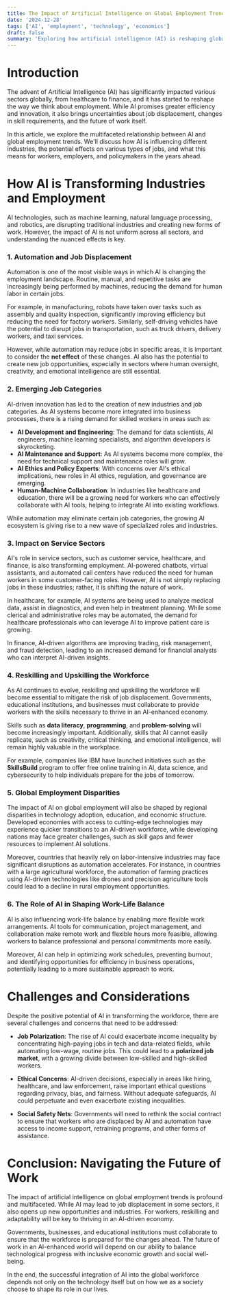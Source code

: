 ```yaml
---
title: The Impact of Artificial Intelligence on Global Employment Trends
date: '2024-12-28'
tags: ['AI', 'employment', 'technology', 'economics']
draft: false
summary: 'Exploring how artificial intelligence (AI) is reshaping global employment trends, the future of work, and its implications for industries and workers worldwide.'
---
```


# Introduction

The advent of Artificial Intelligence (AI) has significantly impacted various sectors globally, from healthcare to finance, and it has started to reshape the way we think about employment. While AI promises greater efficiency and innovation, it also brings uncertainties about job displacement, changes in skill requirements, and the future of work itself.

In this article, we explore the multifaceted relationship between AI and global employment trends. We'll discuss how AI is influencing different industries, the potential effects on various types of jobs, and what this means for workers, employers, and policymakers in the years ahead.

# How AI is Transforming Industries and Employment

AI technologies, such as machine learning, natural language processing, and robotics, are disrupting traditional industries and creating new forms of work. However, the impact of AI is not uniform across all sectors, and understanding the nuanced effects is key.

### 1. **Automation and Job Displacement**

Automation is one of the most visible ways in which AI is changing the employment landscape. Routine, manual, and repetitive tasks are increasingly being performed by machines, reducing the demand for human labor in certain jobs.

For example, in manufacturing, robots have taken over tasks such as assembly and quality inspection, significantly improving efficiency but reducing the need for factory workers. Similarly, self-driving vehicles have the potential to disrupt jobs in transportation, such as truck drivers, delivery workers, and taxi services.

However, while automation may reduce jobs in specific areas, it is important to consider the **net effect** of these changes. AI also has the potential to create new job opportunities, especially in sectors where human oversight, creativity, and emotional intelligence are still essential.

### 2. **Emerging Job Categories**

AI-driven innovation has led to the creation of new industries and job categories. As AI systems become more integrated into business processes, there is a rising demand for skilled workers in areas such as:

- **AI Development and Engineering**: The demand for data scientists, AI engineers, machine learning specialists, and algorithm developers is skyrocketing.
- **AI Maintenance and Support**: As AI systems become more complex, the need for technical support and maintenance roles will grow.
- **AI Ethics and Policy Experts**: With concerns over AI's ethical implications, new roles in AI ethics, regulation, and governance are emerging.
- **Human-Machine Collaboration**: In industries like healthcare and education, there will be a growing need for workers who can effectively collaborate with AI tools, helping to integrate AI into existing workflows.

While automation may eliminate certain job categories, the growing AI ecosystem is giving rise to a new wave of specialized roles and industries.

### 3. **Impact on Service Sectors**

AI's role in service sectors, such as customer service, healthcare, and finance, is also transforming employment. AI-powered chatbots, virtual assistants, and automated call centers have reduced the need for human workers in some customer-facing roles. However, AI is not simply replacing jobs in these industries; rather, it is shifting the nature of work.

In healthcare, for example, AI systems are being used to analyze medical data, assist in diagnostics, and even help in treatment planning. While some clerical and administrative roles may be automated, the demand for healthcare professionals who can leverage AI to improve patient care is growing.

In finance, AI-driven algorithms are improving trading, risk management, and fraud detection, leading to an increased demand for financial analysts who can interpret AI-driven insights.

### 4. **Reskilling and Upskilling the Workforce**

As AI continues to evolve, reskilling and upskilling the workforce will become essential to mitigate the risk of job displacement. Governments, educational institutions, and businesses must collaborate to provide workers with the skills necessary to thrive in an AI-enhanced economy.

Skills such as **data literacy**, **programming**, and **problem-solving** will become increasingly important. Additionally, skills that AI cannot easily replicate, such as creativity, critical thinking, and emotional intelligence, will remain highly valuable in the workplace.

For example, companies like IBM have launched initiatives such as the **SkillsBuild** program to offer free online training in AI, data science, and cybersecurity to help individuals prepare for the jobs of tomorrow.

### 5. **Global Employment Disparities**

The impact of AI on global employment will also be shaped by regional disparities in technology adoption, education, and economic structure. Developed economies with access to cutting-edge technologies may experience quicker transitions to an AI-driven workforce, while developing nations may face greater challenges, such as skill gaps and fewer resources to implement AI solutions.

Moreover, countries that heavily rely on labor-intensive industries may face significant disruptions as automation accelerates. For instance, in countries with a large agricultural workforce, the automation of farming practices using AI-driven technologies like drones and precision agriculture tools could lead to a decline in rural employment opportunities.

### 6. **The Role of AI in Shaping Work-Life Balance**

AI is also influencing work-life balance by enabling more flexible work arrangements. AI tools for communication, project management, and collaboration make remote work and flexible hours more feasible, allowing workers to balance professional and personal commitments more easily.

Moreover, AI can help in optimizing work schedules, preventing burnout, and identifying opportunities for efficiency in business operations, potentially leading to a more sustainable approach to work.

# Challenges and Considerations

Despite the positive potential of AI in transforming the workforce, there are several challenges and concerns that need to be addressed:

- **Job Polarization**: The rise of AI could exacerbate income inequality by concentrating high-paying jobs in tech and data-related fields, while automating low-wage, routine jobs. This could lead to a **polarized job market**, with a growing divide between low-skilled and high-skilled workers.
- **Ethical Concerns**: AI-driven decisions, especially in areas like hiring, healthcare, and law enforcement, raise important ethical questions regarding privacy, bias, and fairness. Without adequate safeguards, AI could perpetuate and even exacerbate existing inequalities.

- **Social Safety Nets**: Governments will need to rethink the social contract to ensure that workers who are displaced by AI and automation have access to income support, retraining programs, and other forms of assistance.

# Conclusion: Navigating the Future of Work

The impact of artificial intelligence on global employment trends is profound and multifaceted. While AI may lead to job displacement in some sectors, it also opens up new opportunities and industries. For workers, reskilling and adaptability will be key to thriving in an AI-driven economy.

Governments, businesses, and educational institutions must collaborate to ensure that the workforce is prepared for the changes ahead. The future of work in an AI-enhanced world will depend on our ability to balance technological progress with inclusive economic growth and social well-being.

In the end, the successful integration of AI into the global workforce depends not only on the technology itself but on how we as a society choose to shape its role in our lives.
